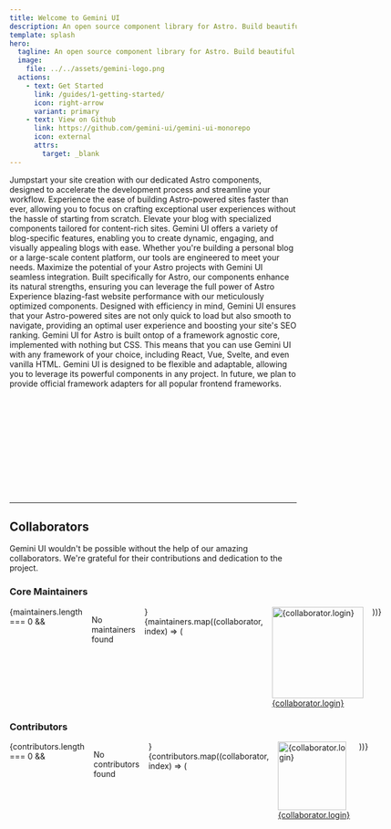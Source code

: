 ```yaml
---
title: Welcome to Gemini UI
description: An open source component library for Astro. Build beautiful stellar user interfaces with minimal effort.
template: splash
hero:
  tagline: An open source component library for Astro. Build beautiful stellar user interfaces with minimal effort.
  image:
    file: ../../assets/gemini-logo.png
  actions:
    - text: Get Started
      link: /guides/1-getting-started/
      icon: right-arrow
      variant: primary
    - text: View on Github
      link: https://github.com/gemini-ui/gemini-ui-monorepo
      icon: external
      attrs:
        target: _blank
---
```



<CardGrid stagger>
  <Card title="Accelerate Your Frontend Development" icon="pencil">
    Jumpstart your site creation with our dedicated Astro components, designed
    to accelerate the development process and streamline your workflow.
    Experience the ease of building Astro-powered sites faster than ever,
    allowing you to focus on crafting exceptional user experiences without the
    hassle of starting from scratch.
  </Card>
  <Card title="Blog-Oriented Components" icon="add-document">
    Elevate your blog with specialized components tailored for content-rich
    sites. Gemini UI offers a variety of blog-specific features, enabling you to
    create dynamic, engaging, and visually appealing blogs with ease. Whether
    you're building a personal blog or a large-scale content platform, our tools
    are engineered to meet your needs.
  </Card>
  <Card title="Seamless Astro Integration" icon="open-book">
    Maximize the potential of your Astro projects with Gemini UI seamless
    integration. Built specifically for Astro, our components enhance its
    natural strengths, ensuring you can leverage the full power of Astro
  </Card>
  <Card title="Optimized for Performance" icon="setting">
    Experience blazing-fast website performance with our meticulously optimized
    components. Designed with efficiency in mind, Gemini UI ensures that your
    Astro-powered sites are not only quick to load but also smooth to navigate,
    providing an optimal user experience and boosting your site's SEO ranking.
  </Card>
  <Card title="Framework Agnostic Core" icon="seti:css">
    Gemini UI for Astro is built ontop of a framework agnostic core, implemented
    with nothing but CSS. This means that you can use Gemini UI with any
    framework of your choice, including React, Vue, Svelte, and even vanilla
    HTML. Gemini UI is designed to be flexible and adaptable, allowing you to
    leverage its powerful components in any project. In future, we plan to
    provide official framework adapters for all popular frontend frameworks.
  </Card>
</CardGrid>

<hr style="margin-top: 200px;" />

## Collaborators

Gemini UI wouldn't be possible without the help of our amazing collaborators. We're grateful for their contributions and dedication to the project.

### Core Maintainers

<div style="display: flex; gap: 16px;">
  {maintainers.length === 0 && <p>No maintainers found</p>}
  {maintainers.map((collaborator, index) => (
    <a href={collaborator.html_url} target="_blank">
      <Image
        src={collaborator.avatar_url}
        alt={collaborator.login}
        title={collaborator.login}
        width="160px"
        height="160px"
        figureProps={{
          style: "min-width: 160px; min-height: 160px;",
        }}
        caption
        dynamicGlow
      >
        {collaborator.login}
      </Image>
    </a>
  ))}
</div>

### Contributors

<div style="display: flex; gap: 16px;">
  {contributors.length === 0 && <p>No contributors found</p>}
  {contributors.map((collaborator, index) => (
    <a href={collaborator.html_url} target="_blank">
      <Image
        src={collaborator.avatar_url}
        alt={collaborator.login}
        title={collaborator.login}
        width="120px"
        height="120px"
        figureProps={{
          style: "min-width: 120px; min-height: 120px;",
        }}
        caption
        dynamicGlow
      >
        {collaborator.login}
      </Image>
    </a>
  ))}
</div>
